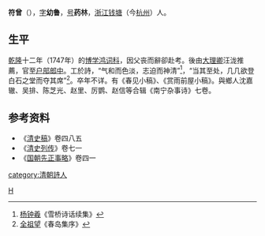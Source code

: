 '''符曾'''（{{bd|?||?|}}），[[表字|字]]'''幼鲁'''，[[号|号]]'''药林'''，[[浙江|浙江]][[钱塘县|钱塘]]（今[[杭州|杭州]]）人。

== 生平 ==
[[乾隆|乾隆]]十二年（1747年）的[[博学鸿词科|博学鸿词科]]，因父丧而辭卻赴考。後由[[大理卿|大理卿]]汪泷推薦，官至[[户部|户部]][[郎中|郎中]]。工於詩，“气和而色淡，志迫而神清”<ref>[[杨钟羲|杨钟羲]]《雪桥诗话续集》</ref>，“当其至处，几几欲登白石之堂而夺其席”<ref>[[全祖望|全祖望]]《春岛集序》</ref>。卒年不详。有《春见小稿》、《赏雨前屋小稿》。與鄉人沈嘉辙、吴排、陈芝光、赵里、厉鹦、赵信等合辑《南宁杂事诗》七卷。

== 参考资料 ==
{{reflist}}
{{refbegin}}
*《[[清史稿|清史稿]]》卷四八五
*《[[清史列传|清史列传]]》卷七一
*《[[国朝先正事略|国朝先正事略]]》卷四一
{{refend}}

{{Authority control}}

{{DEFAULTSORT:}}
[[Category:符姓|H]]
[[category:清朝詩人|category:清朝詩人]]